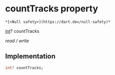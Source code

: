# countTracks property

    *[<Null safety>](https://dart.dev/null-safety)*

[int](https://api.flutter.dev/flutter/dart-core/int-class.html)? countTracks

_read / write_

## Implementation

```dart
int? countTracks;


```
